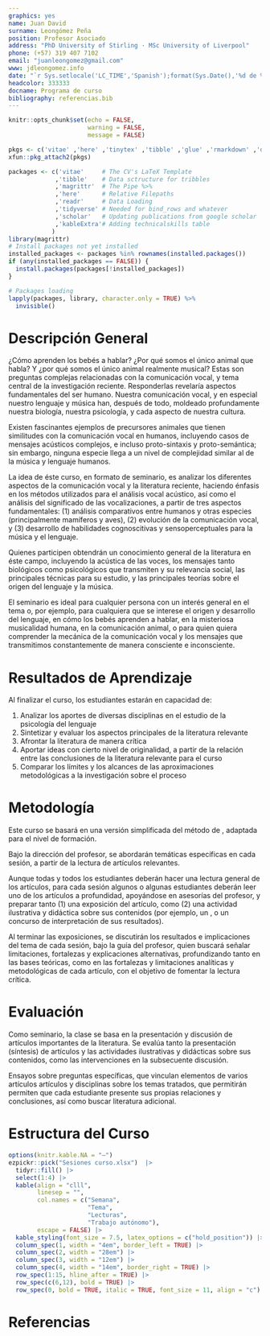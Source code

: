 ```yaml
---
graphics: yes
name: Juan David
surname: Leongómez Peña
position: Profesor Asociado
address: "PhD University of Stirling · MSc University of Liverpool"
phone: (+57) 319 407 7102
email: "juanleongomez@gmail.com"
www: jdleongomez.info
date: "`r Sys.setlocale('LC_TIME','Spanish');format(Sys.Date(),'%d de %B de %Y')`"
headcolor: 333333
docname: Programa de curso
bibliography: referencias.bib
---
```


```r
knitr::opts_chunk$set(echo = FALSE,
                      warning = FALSE,
                      message = FALSE)

pkgs <- c('vitae' ,'here' ,'tinytex' ,'tibble' ,'glue' ,'rmarkdown' ,'dplyr', 'readr' ,'yaml')
xfun::pkg_attach2(pkgs)

packages <- c('vitae'     # The CV's LaTeX Template
             ,'tibble'    # Data sctructure for tribbles
             ,'magrittr'  # The Pipe %>%
             ,'here'      # Relative Filepaths
             ,'readr'     # Data Loading
             ,'tidyverse' # Needed for bind_rows and whatever
             ,'scholar'   # Updating publications from google scholar
             ,'kableExtra'# Adding technicalskills table
            )
library(magrittr)
# Install packages not yet installed
installed_packages <- packages %in% rownames(installed.packages())
if (any(installed_packages == FALSE)) {
  install.packages(packages[!installed_packages])
}

# Packages loading
lapply(packages, library, character.only = TRUE) %>%
  invisible()
```

\vspace{4mm}
\begin{tcolorbox}[enhanced,
        on line, 
        boxsep=4pt, left=0pt,right=0pt,top=0pt,bottom=0pt,
        colframe=white,colback=black]
  
\color{white}
\begin{LARGE}\begin{center}
Documento 3. \textbf{Programa de curso}
\end{center}\end{LARGE}
\end{tcolorbox}

\begin{LARGE}\begin{center}
\textbf{Proceso Básico: Lenguaje}\linebreak
Departamento de Psicología
\end{center}\end{LARGE}

\begin{cvskills}
  \cvskill
    {TIPO DE CURSO}
    {\textbf{Seminario}}
    
  \cvskill
    {PROFESOR}
    {Juan David Leongómez}
\end{cvskills}

# Descripción General

¿Cómo aprenden los bebés a hablar? ¿Por qué somos el único animal que habla? Y ¿por qué somos el único animal realmente musical?  Estas son preguntas complejas relacionadas con la comunicación vocal, y tema central de la investigación reciente. Responderlas revelaría aspectos fundamentales del ser humano. Nuestra comunicación vocal, y en especial nuestro lenguaje y música han, después de todo, moldeado profundamente nuestra biología, nuestra psicología, y cada aspecto de nuestra cultura. 

Existen fascinantes ejemplos de precursores animales que tienen similitudes con la comunicación vocal en humanos, incluyendo casos de mensajes acústicos complejos, e incluso proto-sintaxis y proto-semántica; sin embargo, ninguna especie llega a un nivel de complejidad similar al de la música y lenguaje humanos. 

La idea de éste curso, en formato de seminario, es analizar los diferentes aspectos de la comunicación vocal y la literatura reciente, haciendo énfasis en los métodos utilizados para el análisis vocal acústico, así como el análisis del significado de las vocalizaciones, a partir de tres aspectos fundamentales: (1) análisis comparativos entre humanos y otras especies (principalmente mamíferos y aves), (2) evolución de la comunicación vocal, y (3) desarrollo de habilidades cognoscitivas y sensoperceptuales para la música y el lenguaje.

Quienes participen obtendrán un conocimiento general de la literatura en éste campo, incluyendo la acústica de las voces, los mensajes tanto biológicos como psicológicos que transmiten y su relevancia social, las principales técnicas para su estudio, y las principales teorías sobre el origen del lenguaje y la música.

El seminario es ideal para cualquier persona con un interés general en el tema o, por ejemplo, para cualquiera que se interese el origen y desarrollo del lenguaje, en cómo los bebés aprenden a hablar, en la misteriosa musicalidad humana, en la comunicación animal, o para quien quiera comprender la mecánica de la comunicación vocal y los mensajes que transmitimos constantemente de manera consciente e inconsciente.

# Resultados de Aprendizaje

Al finalizar el curso, los estudiantes estarán en capacidad de:

1. Analizar los aportes de diversas disciplinas en el estudio de la psicología del lenguaje
2. Sintetizar y evaluar los aspectos principales de la literatura relevante
3. Afrontar la literatura de manera crítica
4. Aportar ideas con cierto nivel de originalidad, a partir de la relación entre las conclusiones de la literatura relevante para el curso
5. Comparar los límites y los alcances de las aproximaciones metodológicas a la investigación sobre el proceso

# Metodología

Este curso se basará en una versión simplificada del método de \textit{seminario alemán}, adaptada para el nivel de formación.

Bajo la dirección del profesor, se abordarán temáticas específicas en cada sesión, a partir de la lectura de artículos relevantes. 

Aunque todas y todos los estudiantes deberán hacer una lectura general de los artículos, para cada sesión algunos o algunas estudiantes deberán leer uno de los artículos a profundidad, apoyándose en asesorías del profesor, y preparar tanto (1) una exposición del artículo, como (2) una actividad ilustrativa y didáctica sobre sus contenidos (por ejemplo, un \textit{pub quiz}, o un concurso de interpretación de sus resultados).

Al terminar las exposiciones, se discutirán los resultados e implicaciones del tema de cada sesión, bajo la guía del profesor, quien buscará señalar limitaciones, fortalezas y explicaciones alternativas, profundizando tanto en las bases teóricas, como en las fortalezas y limitaciones analíticas y metodológicas de cada artículo, con el objetivo de fomentar la lectura crítica. 

# Evaluación

Como seminario, la clase se basa en la presentación y discusión de artículos importantes de la literatura. Se evalúa tanto la presentación (síntesis) de artículos y las actividades ilustrativas y didácticas sobre sus contenidos, como las intervenciones en la subsecuente discusión.

Ensayos sobre preguntas específicas, que vinculan elementos de varios artículos artículos y disciplinas sobre los temas tratados, que permitirán permiten que cada estudiante presente sus propias relaciones y conclusiones, así como buscar literatura adicional.

# Estructura del Curso

```r
options(knitr.kable.NA = "—")
ezpickr::pick("Sesiones curso.xlsx")  |>
  tidyr::fill() |> 
  select(1:4) |> 
  kable(align = "clll",
        linesep = "",
        col.names = c("Semana", 
                      "Tema", 
                      "Lecturas", 
                      "Trabajo autónomo"),
        escape = FALSE) |> 
  kable_styling(font_size = 7.5, latex_options = c("hold_position")) |>
  column_spec(1, width = "4em", border_left = TRUE) |> 
  column_spec(2, width = "28em") |>
  column_spec(3, width = "12em") |> 
  column_spec(4, width = "14em", border_right = TRUE) |>
  row_spec(1:15, hline_after = TRUE) |> 
  row_spec(c(6,12), bold = TRUE) |> 
  row_spec(0, bold = TRUE, italic = TRUE, font_size = 11, align = "c")
```

# Referencias

\begin{multicols}{2}
\AtNextBibliography{\footnotesize}
\printbibliography[heading=none]
\end{multicols}